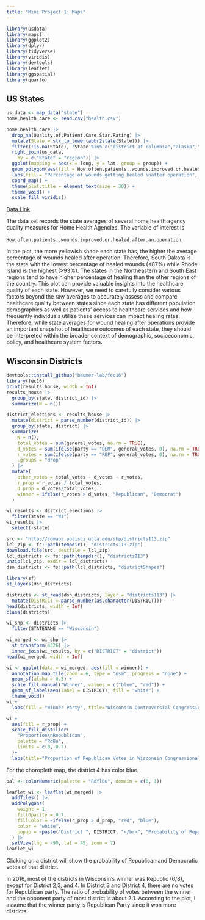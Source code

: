 ```yaml
---
title: "Mini Project 1: Maps"
---
```


```r
library(usdata)
library(maps)
library(ggplot2)
library(dplyr)
library(tidyverse)
library(viridis)
library(devtools)
library(leaflet)
library(ggspatial)
library(quarto)
```

## US States

```r
us_data <- map_data("state")
home_health_care <- read.csv("health.csv")

home_health_care |>
  drop_na(Quality.of.Patient.Care.Star.Rating) |>
  mutate(State = str_to_lower(abbr2state(State))) |>
  filter(!is.na(State), !State %in% c("district of columbia","alaska","hawaii")) |>
  right_join(us_data,
    by = c("State" = "region")) |>
  ggplot(mapping = aes(x = long, y = lat, group = group)) +
  geom_polygon(aes(fill = How.often.patients..wounds.improved.or.healed.after.an.operation),linewidth=0.3,color="white") +
  labs(fill = "Percentage of wounds getting healed \nafter operation", title="How Often Patients' Wounds Healed After An Operation In 48 States", subtitle="Data: Home Health Care - State by State Data",caption = "Source: Data.gov") +
  coord_map() +
  theme(plot.title = element_text(size = 30)) +
  theme_void() +
  scale_fill_viridis()
```

[Data Link](https://data.world/us-hhs-gov/c039b0de-da13-4dbf-ab3f-f99412569f4d)

The data set records the state averages of several home health agency quality measures for Home Health Agencies. The variable of interest is

`How.often.patients..wounds.improved.or.healed.after.an.operation`.

In the plot, the more yellowish shade each state has, the higher the average percentage of wounds healed after operation. Therefore, South Dakota is the state with the lowest percentage of healed wounds (\<87%) while Rhode Island is the highest (\>93%). The states in the Northeastern and South East regions tend to have higher percentage of healing than the other regions of the country. This plot can provide valuable insights into the healthcare quality of each state. However, we need to carefully consider various factors beyond the raw averages to accurately assess and compare healthcare quality between states since each state has different population demographics as well as patients' access to healthcare services and how frequently individuals utilize these services can impact healing rates. Therefore, while state averages for wound healing after operations provide an important snapshot of healthcare outcomes of each state, they should be interpreted within the broader context of demographic, socioeconomic, policy, and healthcare system factors.

## Wisconsin Districts

```r
devtools::install_github("baumer-lab/fec16")
library(fec16)
print(results_house, width = Inf)
results_house |>
  group_by(state, district_id) |>
  summarize(N = n())

district_elections <- results_house |>
  mutate(district = parse_number(district_id)) |>
  group_by(state, district) |>
  summarize(
    N = n(), 
    total_votes = sum(general_votes, na.rm = TRUE),
    d_votes = sum(ifelse(party == "DEM", general_votes, 0), na.rm = TRUE),
    r_votes = sum(ifelse(party == "REP", general_votes, 0), na.rm = TRUE),
    .groups = "drop"
  ) |>
  mutate(
    other_votes = total_votes - d_votes - r_votes,
    r_prop = r_votes / total_votes, 
    d_prop = d_votes/total_votes,
    winner = ifelse(r_votes > d_votes, "Republican", "Democrat")
  )

wi_results <- district_elections |>
  filter(state == "WI")
wi_results |>                  
  select(-state)
```

```r
src <- "http://cdmaps.polisci.ucla.edu/shp/districts113.zip"
lcl_zip <- fs::path(tempdir(), "districts113.zip")
download.file(src, destfile = lcl_zip)
lcl_districts <- fs::path(tempdir(), "districts113")
unzip(lcl_zip, exdir = lcl_districts)
dsn_districts <- fs::path(lcl_districts, "districtShapes")

library(sf)
st_layers(dsn_districts)

districts <- st_read(dsn_districts, layer = "districts113") |>
  mutate(DISTRICT = parse_number(as.character(DISTRICT)))
head(districts, width = Inf)
class(districts)
```

```r
wi_shp <- districts |>
  filter(STATENAME == "Wisconsin")
```

```r
wi_merged <- wi_shp |>
  st_transform(4326) |>
  inner_join(wi_results, by = c("DISTRICT" = "district"))
head(wi_merged, width = Inf)
```

```r
wi <- ggplot(data = wi_merged, aes(fill = winner)) +
  annotation_map_tile(zoom = 6, type = "osm", progress = "none") + 
  geom_sf(alpha = 0.5) +
  scale_fill_manual("Winner", values = c("blue", "red")) + 
  geom_sf_label(aes(label = DISTRICT), fill = "white") +
  theme_void()
wi + 
  labs(fill = "Winner Party", title="Wisconsin Controversial Congressional Districts and Gerrymandering\nin 2016", caption = "Source: fes16")

wi +
  aes(fill = r_prop) + 
  scale_fill_distiller(
    "Proportion\nRepublican", 
    palette = "RdBu", 
    limits = c(0, 0.7)
  )+ 
  labs(title="Proportion of Republican Votes in Wisconsin Congressional Districts", subtitle ="In 2016", caption = "Source: fes16") 

```

For the choropleth map, the district 4 has color blue.
 
```r
pal <- colorNumeric(palette = "RdYlBu", domain = c(0, 1))

leaflet_wi <- leaflet(wi_merged) |>
  addTiles() |>
  addPolygons(
    weight = 1, 
    fillOpacity = 0.7, 
    fillColor = ~ifelse(r_prop > d_prop, "red", "blue"), 
    color = "white",
    popup = ~paste("District ", DISTRICT, "</br>", "Probability of Republic Votes: ", round(r_prop, 4),"</br>", "Probability of Democratic Votes: ", round(d_prop, 4), "</br>Total votes: ", wi_results$total_votes)
  ) |>                         
  setView(lng = -90, lat = 45, zoom = 7)
leaflet_wi
```

Clicking on a district will show the probability of Republican and Democratic votes of that district.

In 2016, most of the districts in Wisconsin's winner was Republic (6/8), except for District 2,3, and 4. In District 3 and District 4, there are no votes for Republican party. The ratio of probability of votes between the winner and the opponent party of most district is about 2:1. According to the plot, I assume that the winner party is Republican Party since it won more districts.
